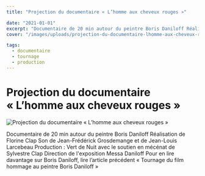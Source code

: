 ```yaml
---
title: "Projection du documentaire « L’homme aux cheveux rouges »"

date: "2021-01-01"
excerpt: "Documentaire de 20 min autour du peintre Boris Daniloff Réalisation de Florine Clap Son de Jean-Frédérick Grosdemange et de Jean-Louis Larcebeau Produ..."
cover: "/images/uploads/projection-du-documentaire-lhomme-aux-cheveux-rouges--1.jpg"

tags:
  - documentaire
  - tournage
  - production
---
```


# Projection du documentaire « L’homme aux cheveux rouges »

![Projection du documentaire « L’homme aux cheveux rouges »](/images/uploads/projection-du-documentaire-lhomme-aux-cheveux-rouges--1.jpg)

Documentaire de 20 min autour du peintre Boris Daniloff Réalisation de Florine Clap Son de Jean-Frédérick Grosdemange et de Jean-Louis Larcebeau Production : Vert de Nuit avec le soutien en mécénat de Sylvestre Clap Direction de l'exposition Messa Daniloff Pour en lire davantage sur Boris Daniloff, lire l’article précédent « Tournage du film hommage au peintre Boris Daniloff »
